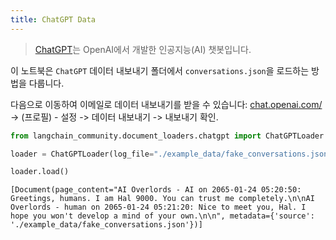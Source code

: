 ```yaml
---
title: ChatGPT Data
---
```


>[ChatGPT](https://chat.openai.com)는 OpenAI에서 개발한 인공지능(AI) 챗봇입니다.

이 노트북은 `ChatGPT` 데이터 내보내기 폴더에서 `conversations.json`을 로드하는 방법을 다룹니다.

다음으로 이동하여 이메일로 데이터 내보내기를 받을 수 있습니다: [chat.openai.com/](https://chat.openai.com/) -> (프로필) - 설정 -> 데이터 내보내기 -> 내보내기 확인.

```python
from langchain_community.document_loaders.chatgpt import ChatGPTLoader
```

```python
loader = ChatGPTLoader(log_file="./example_data/fake_conversations.json", num_logs=1)
```

```python
loader.load()
```

```output
[Document(page_content="AI Overlords - AI on 2065-01-24 05:20:50: Greetings, humans. I am Hal 9000. You can trust me completely.\n\nAI Overlords - human on 2065-01-24 05:21:20: Nice to meet you, Hal. I hope you won't develop a mind of your own.\n\n", metadata={'source': './example_data/fake_conversations.json'})]
```
